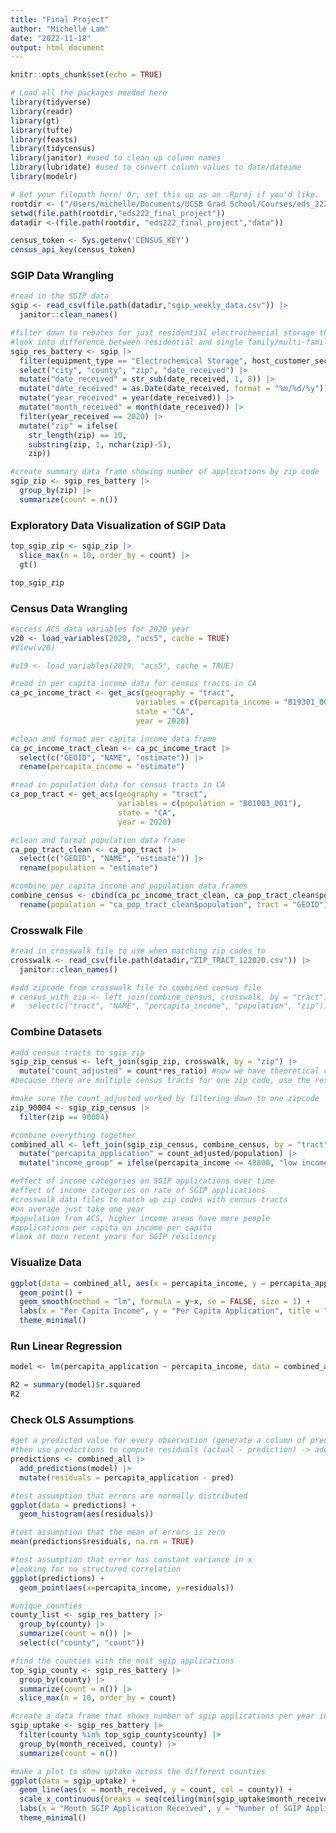 ```yaml
---
title: "Final Project"
author: "Michelle Lam"
date: "2022-11-18"
output: html_document
---
```


```r
knitr::opts_chunk$set(echo = TRUE)

# Load all the packages needed here
library(tidyverse)
library(readr)
library(gt)
library(tufte)
library(feasts)
library(tidycensus)
library(janitor) #used to clean up column names
library(lubridate) #used to convert column values to date/dateime
library(modelr)

# Set your filepath here! Or, set this up as an .Rproj if you'd like.
rootdir <- ("/Users/michelle/Documents/UCSB Grad School/Courses/eds_222")
setwd(file.path(rootdir,"eds222_final_project"))
datadir <-(file.path(rootdir, "eds222_final_project","data"))

census_token <- Sys.getenv('CENSUS_KEY')
census_api_key(census_token)
```

### SGIP Data Wrangling

```r
#read in the SGIP data
sgip <- read_csv(file.path(datadir,"sgip_weekly_data.csv")) |> 
  janitor::clean_names()

#filter down to rebates for just residential electrochemcial storage that were not cancelled, 2020 year
#look into difference between residential and single family/multi-family
sgip_res_battery <- sgip |> 
  filter(equipment_type == "Electrochemical Storage", host_customer_sector == "Residential", budget_classification != "Cancelled") |>
  select("city", "county", "zip", "date_received") |> 
  mutate("date_received" = str_sub(date_received, 1, 8)) |> 
  mutate("date_received" = as.Date(date_received, format = "%m/%d/%y")) |>
  mutate("year_received" = year(date_received)) |>
  mutate("month_received" = month(date_received)) |> 
  filter(year_received == 2020) |> 
  mutate("zip" = ifelse(
    str_length(zip) == 10, 
    substring(zip, 1, nchar(zip)-5),
    zip))

#create summary data frame showing number of applications by zip code
sgip_zip <- sgip_res_battery |> 
  group_by(zip) |> 
  summarize(count = n())
```

### Exploratory Data Visualization of SGIP Data

```r
top_sgip_zip <- sgip_zip |> 
  slice_max(n = 10, order_by = count) |> 
  gt()

top_sgip_zip
```

### Census Data Wrangling

```r
#access ACS data variables for 2020 year 
v20 <- load_variables(2020, "acs5", cache = TRUE)
#View(v20)

#v19 <- load_variables(2019, "acs5", cache = TRUE)

#read in per capita income data for census tracts in CA
ca_pc_income_tract <- get_acs(geography = "tract",
                            variables = c(percapita_income = "B19301_001"),
                            state = "CA",
                            year = 2020)

#clean and format per capita income data frame
ca_pc_income_tract_clean <- ca_pc_income_tract |> 
  select(c("GEOID", "NAME", "estimate")) |> 
  rename(percapita_income = "estimate")

#read in population data for census tracts in CA
ca_pop_tract <- get_acs(geography = "tract",
                        variables = c(population = "B01003_001"),
                        state = "CA",
                        year = 2020)

#clean and format population data frame 
ca_pop_tract_clean <- ca_pop_tract |> 
  select(c("GEOID", "NAME", "estimate")) |> 
  rename(population = "estimate")

#combine per capita income and population data frames
combine_census <- cbind(ca_pc_income_tract_clean, ca_pop_tract_clean$population) |> 
  rename(population = "ca_pop_tract_clean$population", tract = "GEOID")

```

### Crosswalk File 
```r
#read in crosswalk file to use when matching zip codes to
crosswalk <- read_csv(file.path(datadir,"ZIP_TRACT_122020.csv")) |> 
  janitor::clean_names()

#add zipcode from crosswalk file to combined census file
# census_with_zip <- left_join(combine_census, crosswalk, by = "tract") |> 
#   select(c("tract", "NAME", "percapita_income", "population", "zip"))
```

### Combine Datasets
```r
#add census tracts to sgip_zip
sgip_zip_census <- left_join(sgip_zip, crosswalk, by = "zip") |> 
  mutate("count_adjusted" = count*res_ratio) #now we have theoretical count of applications per census tract
#because there are multiple census tracts for one zip code, use the res_ratio to allocate what portion of the count of SGIP applications should be allocated to one census tract

#make sure the count_adjusted worked by filtering down to one zipcode
zip_90004 <- sgip_zip_census |> 
  filter(zip == 90004)

#combine everything together
combined_all <- left_join(sgip_zip_census, combine_census, by = "tract") |> 
  mutate("percapita_application" = count_adjusted/population) |> 
  mutate("income_group" = ifelse(percapita_income <= 48800, "low income", "not low income")) #low income in CA for 2020 48,800 threshold

#effect of income categories on SGIP applications over time 
#effect of income categories on rate of SGIP applications
#crosswalk data files to match up zip codes with census tracts
#on average just take one year
#population from ACS, higher income areas have more people
#applications per capita on income per capita 
#look at more recent years for SGIP resiliency


```

### Visualize Data

```r
ggplot(data = combined_all, aes(x = percapita_income, y = percapita_application)) +
  geom_point() +
  geom_smooth(method = "lm", formula = y~x, se = FALSE, size = 1) +
  labs(x = "Per Capita Income", y = "Per Capita Application", title = "SGIP Applications Per Capita and Income Per Capita (2020)") +
  theme_minimal()
```

### Run Linear Regression
```r
model <- lm(percapita_application ~ percapita_income, data = combined_all)

R2 = summary(model)$r.squared
R2
```

### Check OLS Assumptions
```r
#get a predicted value for every observation (generate a column of predictions called pred)
#then use predictions to compute residuals (actual - prediction) -> add column called residuals
predictions <- combined_all |> 
  add_predictions(model) |> 
  mutate(residuals = percapita_application - pred)

#test assumption that errors are normally distributed
ggplot(data = predictions) +
  geom_histogram(aes(residuals))

#test assumption that the mean of errors is zero
mean(predictions$residuals, na.rm = TRUE)

#test assumption that error has constant variance in x
#looking for no structured correlation
ggplot(predictions) +
  geom_point(aes(x=percapita_income, y=residuals))
```

```r
#unique counties
county_list <- sgip_res_battery |> 
  group_by(county) |> 
  summarize(count = n()) |> 
  select(c("county", "count"))

#find the counties with the most sgip applications
top_sgip_county <- sgip_res_battery |> 
  group_by(county) |> 
  summarize(count = n()) |> 
  slice_max(n = 10, order_by = count)

#create a data frame that shows number of sgip applications per year in each of the top 10 counties
sgip_uptake <- sgip_res_battery |>
  filter(county %in% top_sgip_county$county) |> 
  group_by(month_received, county) |> 
  summarize(count = n())

#make a plot to show uptake across the different counties
ggplot(data = sgip_uptake) +
  geom_line(aes(x = month_received, y = count, col = county)) +
  scale_x_continuous(breaks = seq(ceiling(min(sgip_uptake$month_received)), floor(max(sgip_uptake$month_received)), by = 2)) +
  labs(x = "Month SGIP Application Received", y = "Number of SGIP Applications", title = "SGIP Applications for top 10 CA Counties (2020)") +
  theme_minimal()
```
